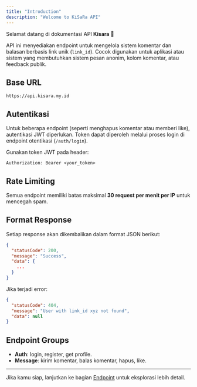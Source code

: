 ```yaml
---
title: "Introduction"
description: "Welcome to KiSaRa API"
---
```


Selamat datang di dokumentasi API **Kisara** 🎉

API ini menyediakan endpoint untuk mengelola sistem komentar dan balasan berbasis link unik (`link_id`). Cocok digunakan untuk aplikasi atau sistem yang membutuhkan sistem pesan anonim, kolom komentar, atau feedback publik.

## Base URL

```
https://api.kisara.my.id
```

## Autentikasi

Untuk beberapa endpoint (seperti menghapus komentar atau memberi like), autentikasi JWT diperlukan. Token dapat diperoleh melalui proses login di endpoint otentikasi (`/auth/login`).

Gunakan token JWT pada header:

```
Authorization: Bearer <your_token>
```

## Rate Limiting

Semua endpoint memiliki batas maksimal **30 request per menit per IP** untuk mencegah spam.

## Format Response

Setiap response akan dikembalikan dalam format JSON berikut:

```json
{
  "statusCode": 200,
  "message": "Success",
  "data": {
    ...
  }
}
```

Jika terjadi error:

```json
{
  "statusCode": 404,
  "message": "User with link_id xyz not found",
  "data": null
}
```

## Endpoint Groups

- **Auth**: login, register, get profile.
- **Message**: kirim komentar, balas komentar, hapus, like.

---

Jika kamu siap, lanjutkan ke bagian [Endpoint](../endpoint/get) untuk eksplorasi lebih detail.
